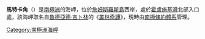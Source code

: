 {{unreferenced|time=2013-10-27T05:35:33+00:00}}
{{coord|63|58|S|58|19|W|source:GNIS|display=title}}

'''馬特卡角'''（{{lang-en|Matkah Point}}）是[[南極洲|南極洲]]的海岬，位於[[詹姆斯羅斯島|詹姆斯羅斯島]]西岸，處於[[霍盧施基灣|霍盧施基灣]]北部入口處，該海岬取名自[[魯德亞德·吉卜林|魯德亞德·吉卜林]]的《[[叢林奇譚|叢林奇譚]]》，現時由[[南極條約體系|南極條約體系]]管理。

{{DEFAULTSORT:Matkah Point}}
[[Category:南極洲海岬|Category:南極洲海岬]]


{{JamesRossIsland-geo-stub}}